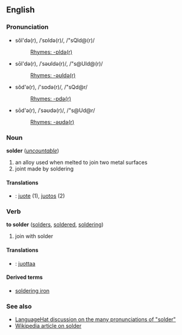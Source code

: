 ==English==
===Pronunciation===
*sŏl'də(r), /ˈsɒldə(r)/, /"sQld@(r)/
*:[[Rhymes:English:-ɒldə(r)|Rhymes: -ɒldə(r)]]
*sōl'də(r), /ˈsəʊldə(r)/, /"s@Uld@(r)/
*:[[Rhymes:English:-əʊldə(r)|Rhymes: -əʊldə(r)]]
*sŏd'ə(r), /'sɒdə(r)/, /"sQd@r/
*:[[Rhymes:English:-ɒdə(r)|Rhymes: -ɒdə(r)]]
*sōd'ə(r), /ˈsəʊdə(r)/, /"s@Ud@r/
*:[[Rhymes:English:-əʊdə(r)|Rhymes: -əʊdə(r)]]

===Noun===
'''solder''' (''[[uncountable]]'')
#an alloy used when melted to join two metal surfaces 
#joint made by soldering

====Translations====
*{{msg:fi}}: [[juote]] (1), [[juotos]] (2)

===Verb===
'''to solder''' ([[solders]], [[soldered]], [[soldering]])
#join with solder

====Translations====
*{{msg:fi}}: [[juottaa]]

====Derived terms====
*[[soldering iron]]

===See also===
*[http://www.languagehat.com/archives/001382.php LanguageHat discussion on the many pronunciations of "solder"]
*[[w:Solder|Wikipedia article on solder]]